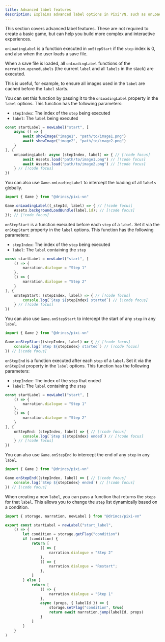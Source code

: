 ```yaml
---
title: Advanced label features
description: Explains advanced label options in Pixi'VN, such as onLoadingLabel, onStepStart, onStepEnd, and dynamic step lists.
---
```



This section covers advanced <DynamicLink href="/start/labels">label</DynamicLink> features. These are not required to create a basic game, but can help you build more complex and interactive experiences.

<Accordions>

<Accordion title="onLoadingLabel" id="onloadinglabel">

`onLoadingLabel` is a function executed in `onStepStart` if the `step` index is 0, and also when the user loads a save file.

When a save file is loaded, all `onLoadingLabel` functions of the `narration.openedLabels` (the current `label` and all `labels` in the stack) are executed.

This is useful, for example, to ensure all images used in the `label` are cached before the `label` starts.

You can set this function by passing it to the `onLoadingLabel` property in the `label` options. This function has the following parameters:

- `stepIndex`: The index of the `step` being executed
- `label`: The `label` being executed

```ts title="labels/startLabel.ts"
const startLabel = newLabel("start", [
    async () => {
        await showImage("image1", "path/to/image1.png")
        await showImage("image2", "path/to/image2.png")
    }
], {
    onLoadingLabel: async (stepIndex, label) => { // [!code focus]
        await Assets.load("path/to/image1.png") // [!code focus]
        await Assets.load("path/to/image2.png") // [!code focus]
    } // [!code focus]
})
```

You can also use `Game.onLoadingLabel` to intercept the loading of all `labels` globally.

```ts
import { Game } from "@drincs/pixi-vn"

Game.onLoadingLabel((_stepId, label) => { // [!code focus]
    Assets.backgroundLoadBundle(label.id); // [!code focus]
}); // [!code focus]
```

</Accordion>

<Accordion title="onStepStart" id="onstepstart">

`onStepStart` is a function executed before each `step` of a `label`. Set it via the `onStepStart` property in the `label` options. This function has the following parameters:

- `stepIndex`: The index of the `step` being executed
- `label`: The `label` containing the `step`

```ts title="labels/startLabel.ts"
const startLabel = newLabel("start", [
    () => {
        narration.dialogue = "Step 1"
    },
    () => {
        narration.dialogue = "Step 2"
    }
], {
    onStepStart: (stepIndex, label) => { // [!code focus]
        console.log(`Step ${stepIndex} started`) // [!code focus]
    } // [!code focus]
})
```

You can also use `Game.onStepStart` to intercept the start of any `step` in any `label`.

```ts
import { Game } from "@drincs/pixi-vn"

Game.onStepStart((stepIndex, label) => { // [!code focus]
    console.log(`Step ${stepIndex} started`) // [!code focus]
}) // [!code focus]
```

</Accordion>

<Accordion title="onStepEnd" id="onstepend">

`onStepEnd` is a function executed after each `step` of a `label`. Set it via the `onStepEnd` property in the `label` options. This function has the following parameters:

- `stepIndex`: The index of the `step` that ended
- `label`: The `label` containing the `step`

```ts title="labels/startLabel.ts"
const startLabel = newLabel("start", [
    () => {
        narration.dialogue = "Step 1"
    },
    () => {
        narration.dialogue = "Step 2"
    }
], {
    onStepEnd: (stepIndex, label) => { // [!code focus]
        console.log(`Step ${stepIndex} ended`) // [!code focus]
    } // [!code focus]
})
```

You can also use `Game.onStepEnd` to intercept the end of any `step` in any `label`.

```ts
import { Game } from "@drincs/pixi-vn"

Game.onStepEnd((stepIndex, label) => { // [!code focus]
    console.log(`Step ${stepIndex} ended`) // [!code focus]
}) // [!code focus]
```

</Accordion>

<Accordion title="Dynamic step list" id="dynamic-step-list">

When creating a new `label`, you can pass a function that returns the `steps` for that `label`. This allows you to change the `step` list dynamically based on a condition.

```ts title="labels/startLabel.ts"
import { storage, narration, newLabel } from "@drincs/pixi-vn"

export const startLabel = newLabel("start_label",
    () => {
        let condition = storage.getFlag("condition")
        if (condition) {
            return [
                () => {
                    narration.dialogue = "Step 2"
                },
                () => {
                    narration.dialogue = "Restart";
                },
            ]
        } else {
            return [
                () => {
                    narration.dialogue = "Step 1"
                },
                async (props, { labelId }) => {
                    storage.setFlag("condition", true)
                    return await narration.jump(labelId, props)
                }
            ]
        }
    }
)
```

<ReturningDifferentStepLists />

</Accordion>

</Accordions>

